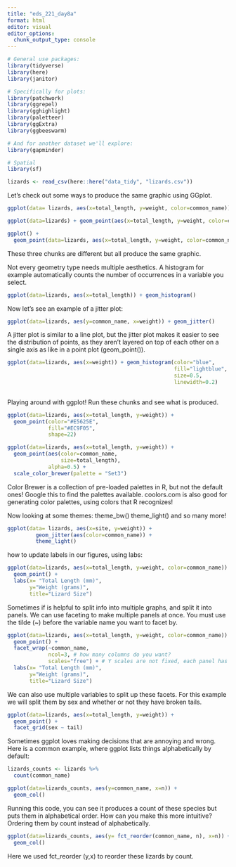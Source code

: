 ```yaml
---
title: "eds_221_day8a"
format: html
editor: visual
editor_options: 
  chunk_output_type: console
---
```


```r
# General use packages:
library(tidyverse)
library(here)
library(janitor)

# Specifically for plots:
library(patchwork)
library(ggrepel)
library(gghighlight)
library(paletteer)
library(ggExtra)
library(ggbeeswarm)

# And for another dataset we'll explore:
library(gapminder)

# Spatial
library(sf)
```

```r
lizards <- read_csv(here::here("data_tidy", "lizards.csv"))
```

Let's check out some ways to produce the same graphic using GGplot. 

```r
ggplot(data= lizards, aes(x=total_length, y=weight, color=common_name)) + geom_point()
```

```r
ggplot(data=lizards) + geom_point(aes(x=total_length, y=weight, color=common_name))
```

```r
ggplot() +
  geom_point(data=lizards, aes(x=total_length, y=weight, color=common_name))
```

These three chunks are different but all produce the same graphic. 

Not every geometry type needs multiple aesthetics. A histogram for example automatically counts the number of occurrences in a variable you select.

```r
ggplot(data=lizards, aes(x=total_length)) + geom_histogram()
```

Now let's see an example of a jitter plot:

```r
ggplot(data=lizards, aes(y=common_name, x=weight)) + geom_jitter()
```

A jitter plot is similar to a line plot, but the jitter plot makes it easier to see the distribution of points, as they aren't layered on top of each other on a single axis as like in a point plot (geom_point()). 

```r
ggplot(data=lizards, aes(x=weight)) + geom_histogram(color="blue", 
                                                     fill="lightblue", 
                                                     size=0.5, 
                                                     linewidth=0.2)
                                            
```

Playing around with ggplot! Run these chunks and see what is produced. 

```r
ggplot(data=lizards, aes(x=total_length, y=weight)) + 
  geom_point(color="#E5625E",
             fill="#EC9F05",
             shape=22)
```

```r
ggplot(data=lizards, aes(x=total_length, y=weight)) + 
  geom_point(aes(color=common_name,
                 size=total_length),
             alpha=0.5) +
  scale_color_brewer(palette = "Set3")
```

Color Brewer is a collection of pre-loaded palettes in R, but not the default ones! Google this to find the palettes available. 
coolors.com is also good for generating color palettes, using colors that R recognizes!

Now looking at some themes:
theme_bw()
theme_light()
and so many more!

```r
ggplot(data= lizards, aes(x=site, y=weight)) + 
         geom_jitter(aes(color=common_name)) + 
         theme_light()
```

how to update labels in our figures, using labs:

```r
ggplot(data=lizards, aes(x=total_length, y=weight, color=common_name)) + 
  geom_point() +
  labs(x= "Total Length (mm)", 
       y="Weight (grams)", 
       title="Lizard Size")
```

Sometimes if is helpful to split info into multiple graphs, and split it into panels. We can use faceting to make multiple panels at once. 
You must use the tilde (~) before the variable name you want to facet by. 

```r
ggplot(data=lizards, aes(x=total_length, y=weight, color=common_name)) + 
  geom_point() +
  facet_wrap(~common_name,
             ncol=3, # how many columns do you want?
             scales="free") + # Y scales are not fixed, each panel has it's own scale
  labs(x= "Total Length (mm)", 
       y="Weight (grams)", 
       title="Lizard Size")
```

We can also use multiple variables to split up these facets. For this example we will split them by sex and whether or not they have broken tails. 

```r
ggplot(data=lizards, aes(x=total_length, y=weight)) +
  geom_point() +
  facet_grid(sex ~ tail)
```

Sometimes ggplot loves making decisions that are annoying and wrong. Here is a common example, where ggplot lists things alphabetically by default:

```r
lizards_counts <- lizards %>%
  count(common_name)

ggplot(data=lizards_counts, aes(y=common_name, x=n)) +
  geom_col()
```

Running this code, you can see it produces a count of these species but puts them in alphabetical order. How can you make this more intuitive? Ordering them by count instead of alphabetically.

```r
ggplot(data=lizards_counts, aes(y= fct_reorder(common_name, n), x=n)) +
  geom_col()
```

Here we used fct_reorder (y,x) to reorder these lizards by count. 





















































